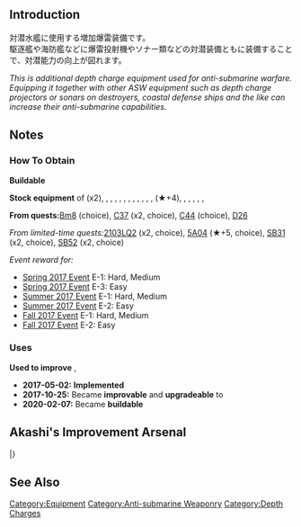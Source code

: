 {{EquipmentInfo|226}}

==Introduction==
対潜水艦に使用する増加爆雷装備です。<br>
駆逐艦や海防艦などに爆雷投射機やソナー類などの対潜装備ともに装備することで、対潜能力の向上が図れます。

''This is additional depth charge equipment used for anti-submarine warfare.''<br>
''Equipping it together with other ASW equipment such as depth charge projectors or sonars on destroyers, coastal defense ships and the like can increase their anti-submarine capabilities.''

==Notes==
{{Template:Equipment/ASW_Synergy}}

<div class="mw-collapsible"><h3>How To Obtain</h3>
<div class="mw-collapsible-content">
'''Buildable'''

'''Stock equipment''' of {{Ship/Link|Daitou Kai}} (x2), {{Ship/Link|Etorofu Kai}}, {{Ship/Link|Fukae Kai}}, {{Ship/Link|Hayanami Kai}}, {{Ship/Link|Hiburi Kai}}, {{Ship/Link|Hirato Kai}}, {{Ship/Link|Kishinami Kai}}, {{Ship/Link|Matsuwa Kai}}, {{Ship/Link|Mikura Kai}}, {{Ship/Link|Sado Kai}}, {{Ship/Link|Shigure Kai}}, {{Ship/Link|Shimushu Kai}}, {{Ship/Link|Shiratsuyu Kai Ni}} (★+4), {{Ship/Link|Shiratsuyu Kai}}, {{Ship/Link|Tanikaze D Kai}}, {{Ship/Link|Tsushima Kai}}, {{Ship/Link|Urakaze D Kai}}, {{Ship/Link|Usugumo Kai}}, {{Ship/Link|Yashiro Kai}}

'''From quests: '''[[Quests#Bm8|Bm8]] (choice), [[Quests#C37|C37]] (x2, choice), [[Quests#C44|C44]] (choice), [[Quests#D26|D26]]

''From limited-time quests: ''[[Quests/Seasonal#2103LQ2|2103LQ2]] (x2, choice), [[Quests/Seasonal#5A04|5A04]] (★+5, choice), [[Quests/Seasonal#SB31|SB31]] (x2, choice), [[Quests/Seasonal#SB52|SB52]] (x2, choice)

''Event reward for:''
* [[Spring 2017 Event]] E-1: Hard, Medium
* [[Spring 2017 Event]] E-3: Easy
* [[Summer 2017 Event]] E-1: Hard, Medium
* [[Summer 2017 Event]] E-2: Easy
* [[Fall 2017 Event]] E-1: Hard, Medium
* [[Fall 2017 Event]] E-2: Easy

</div></div>

<div class="mw-collapsible"><h3>Uses</h3>
<div class="mw-collapsible-content">
'''Used to improve''' {{Equipment/Link|Type 95 Depth Charge}}, {{Equipment/Link|S-51J}}

</div></div>


<div class="mw-collapsible><h3>Updates History</h3>
<div class="mw-collapsible-content>
* '''2017-05-02:''' '''Implemented'''
* '''2017-10-25:''' Became '''improvable''' and '''upgradeable''' to {{Equipment/Link|Type 2 Depth Charge}}
* '''2020-02-07:''' Became '''buildable'''
</div></div>

==Akashi's Improvement Arsenal==
{{AkashiWorkshop}}
{{AkashiWorkshopLine
|Name={{PAGENAME}}
|ItemType=DepthCharge
|Fuel=10
|Ammo=90
|Steel=10
|Baux=60
|Mats0-5=3/4
|Mats6-9=4/5
|Mats10=5/9
|Screws0-5=1/1
|Screws6-9=2/3
|Screws10=3/6
|EquipConsume0-5=-
|EquipConsume6-9=1x{{DepthCharge|Type 95 Depth Charge}}
|EquipConsume10=2x{{DepthCharge|Type 95 Depth Charge}}
|Sun=&nbsp;<br>&nbsp;<br>K<br>&nbsp;
|Mon=S<br>&nbsp;<br>&nbsp;<br>&nbsp;
|Tue=S<br>&nbsp;<br>&nbsp;<br>N
|Wed=S<br>E<br>&nbsp;<br>N
|Thu=S<br>E<br>K<br>N
|Fri=&nbsp;<br>E<br>K<br>&nbsp;
|Sat=&nbsp;<br>E<br>K<br>&nbsp;
|2ndShip=[[Shimushu]]<br>[[Etorofu]]<br>[[Kamikaze]]<br>[[Naka#Second Upgrade|Naka Kai Ni]]
|Notes=Upgrades to [[Type 2 Depth Charge]].
}}
|}

==See Also==
{{Equipmentlist}}
[[Category:Equipment]]
[[Category:Anti-submarine Weaponry]]
[[Category:Depth Charges]]